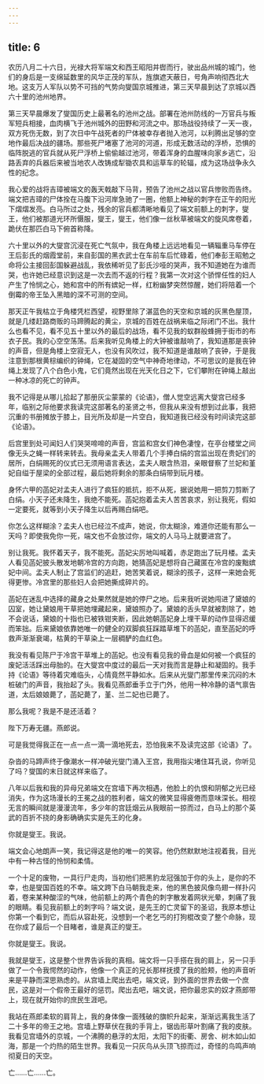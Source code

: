 ```yaml
---
---
---
```

title: 6
---




农历八月二十六日，光禄大将军端文和西王昭阳并辔而行，驶出品州城的城门，他们的身后是一支绵延数里的风华正茂的军队，旌旗遮天蔽日，号角声响彻西北大地。这支万人军队以势不可挡的气势向燮国京城推进，第三天早晨到达了京城以西六十里的池州地界。

第三天早晨爆发了燮国历史上最著名的池州之战。部署在池州防线的一万官兵与叛军短兵相接，血肉横飞于池州城外的田野和河流之中。那场战役持续了一天一夜，双方死伤无数，到了次日中午战死者的尸体被幸存者抛入池河，以利腾出足够的空地作最后决战的疆场。那些死尸堵塞了池河的河道，形成无数活动的浮桥，恐惧的临阵脱逃的官兵就从死尸浮桥上偷偷越过池河，带着浑身的血腥味向家乡逃亡，沿路丢弃的兵器后来被当地农人改铸成犁锄农具和运草车的轮辐，成为这场战争永久性的纪念。

我心爱的战将吉璋被端文的轰天戟敲下马背，预告了池州之战以官兵惨败而告终。端文把吉璋的尸体拴在马腹下沿河岸急驰了一圈，他额上神秘的刺字在正午的阳光下熠熠发亮。白马所过之处，残余的官兵都清晰地看见了端文前额上的刺字，燮王，他们被那道光环所慑服，燮王，燮王，他们像一丝秋草被端文的旋风席卷着，跪伏在那匹白马下俯首称降。

六十里以外的大燮宫沉浸在死亡气氛中，我在角楼上远远地看见一辆辎重马车停在王后彭氏的烟霞堂前，来自彭国的黑衣武士在车前车后忙碌着，他们奉彭王昭勉之命将公主接回彭国躲避战乱，我依稀听见了彭氏沙哑的哭声，我不知道她在为谁而哭，也许她已经意识到这是一次去而不返的行程？我第一次对这个骄悍任性的妇人产生了怜悯之心，她和宫中的所有嫔妃一样，红粉幽梦突然惊醒，她们将陪着一个倒霉的帝王坠入黑暗的深不可测的空间。

那天正午我枯立于角楼凭栏西望，视野里除了湛蓝色的天空和京城的灰黑色屋顶，就是几缕赶路商贩的马蹄腾起的黄尘，京城的百姓在战祸来临之际闭门不出。我什么也看不见，看不见五十里以外的最后的战场，看不见我的蚁群般蜂拥于街市的布衣子民。我的心空空荡荡。后来我听见角楼上的大钟被谁敲响了，我知道那是丧钟的声音，但是角楼上空寂无人，也没有风吹过，我不知道是谁敲响了丧钟，于是我注意到那根黄棕编织的钟绳，它在凝固的空气中神奇地律动，不可思议的是我在钟绳上发现了八个白色小鬼，它们竟然出现在光天化日之下，它们攀附在钟绳上敲出一种冰凉的死亡的钟声。

我不记得是从哪儿拾起了那册灰尘蒙蒙的《论语》，僧人觉空远离大燮宫已经多年，临别之际他要求我读完这部著名的圣贤之书，但我从来没有想到过此事，我把沉重的书册摊放于膝上，目光所及却是一片空白，我知道我已经没有时间读完这部《论语》。

后宫里到处可闻妇人们哭哭啼啼的声音，宫监和宫女们神色凄惶，在亭台楼堂之间像无头之蝇一样转来转去。我母亲孟夫人带着几个手捧白绢的宫监出现在贵妃们的居所，白绢赐死的仪式已无须用语言表达，孟夫人眼含热泪，亲眼督察了兰妃和堇妃自缢于屋梁的全部过程，最后她将剩余的那条白绢带到玩月楼。

身怀六甲的菡妃对孟夫人进行了疯狂的抵抗，拒不从死，据说她用一把剪刀剪断了白绢。小天子还未降生，我绝不能死。菡妃抱着孟夫人苦苦哀求，别让我死，假如一定要死，就等到小天子降生以后再赐白绢吧。

你怎么这样糊涂？孟夫人也已经泣不成声，她说，你太糊涂，难道你还能有那么一天吗？即使我免你一死，端文也不会放过你，端文的人马马上就要进宫了。

别让我死。我怀着天子，我不能死。菡妃尖厉地叫喊着，赤足跑出了玩月楼。孟夫人看见菡妃披头散发地朝冷宫的方向跑，她猜菡妃是想将自己藏匿在冷宫的废黜嫔妃中间。孟夫人制止了宫监们的追赶，她苦笑着说，糊涂的孩子，这样一来她会死得更惨。冷宫里的那些妇人会把她撕成碎片的。

菡妃在迷乱中选择的藏身之处果然就是她的停尸之地。后来我听说她闯进了黛娘的囚室，她让黛娘用干草把她埋藏起来，黛娘照办了。黛娘的舌头早就被割除了，她不会说话，黛娘的十指也已被铁钳夹断，因此她朝菡妃身上埋干草的动作显得迟缓而笨拙。后来黛娘依靠她唯一的健全的双脚疯狂踩踏草堆下的菡妃，直至菡妃的呼救声渐渐衰竭，枯黄的干草染上一层稠酽的血红色。

我没有看见陈尸于冷宫干草堆上的菡妃。也没有看见我的骨血是如何被一个疯狂的废妃活活踩出母胎的。在大燮宫中度过的最后一天对我而言是静止和凝固的。我手持《论语》等待着灾难临头，心情竟然平静如水。后来从光燮门那里传来沉闷的木桩破门的声音，我抬起了头。我看见燕郎垂手立于门外，他用一种冷静的语气禀告道，太后娘娘薨了，菡妃薨了，堇、兰二妃也已薨了。

那么我呢？我是不是还活着？

陛下万寿无疆。燕郎说。

可是我觉得我正在一点一点一滴一滴地死去，恐怕我来不及读完这部《论语》了。

杂沓的马蹄声终于像潮水一样冲破光燮门涌入王宫，我用指尖堵住耳孔说，你听见了吗？燮国的末日就这样来临了。

八年以后我和我的异母兄弟端文在宫墙下再次相遇，他脸上的仇恨和阴郁之光已经消失，作为这场漫长的王冕之战的胜利者，端文的微笑显得疲倦而意味深长。相视无言的瞬间就是漫漫流年，多少年的宫廷烟云从我眼前一掠而过，白马上的那个英武的百折不挠的身影确确实实是先王的化身。

你就是燮王。我说。

端文会心地朗声一笑，我记得这是他的唯一的笑容。他仍然默默地注视着我，目光中有一种古怪的怜悯和柔情。

一个十足的废物，一具行尸走肉，当初他们把黑豹龙冠强加于你的头上，是你的不幸，也是燮国百姓的不幸。端文跨下白马朝我走来，他的黑色披风像鸟翅一样扑闪着，卷来某种酸涩的气味，他前额上的两个青色的刺字散发着网状光晕，刺痛了我的眼睛。看见我前额上的刺字吗？端文说，是先王的亡灵留下的圣诏，我原本想让你第一个看到它，而后从容赴死，没想到一个老乞丐的打狗棍改变了整个命脉，现在你成了最后一个目睹者，谁是真正的燮王。

你就是燮王。我说。

我就是燮王，这是整个世界告诉我的真相。端文将一只手搭在我的肩上，另一只手做了一个令我愕然的动作，他像一个真正的兄长那样抚摸了我的脸颊，他的声音听来是平静而深思熟虑的。从宫墙上爬出去吧，端文说，到外面的世界去做一个庶民，这是对一个假帝王最好的惩罚。爬出去吧，端文说，把你最忠实的奴才燕郎带上，现在就开始你的庶民生涯吧。

我站在燕郎柔软的肩背上，我的身体像一面残破的旗帜升起来，渐渐远离我生活了二十多年的帝王之地。宫墙上野草伏在我的手背上，锯齿形草叶割痛了我的皮肤。我看见宫墙外的京城，一个沸腾的悬浮的太阳，太阳下的街衢、房舍、树木如山如海，那是一个灼热的陌生世界。我看见一只灰鸟从头顶飞掠而过，奇怪的鸟鸣声响彻夏日的天空。

亡……亡……亡。